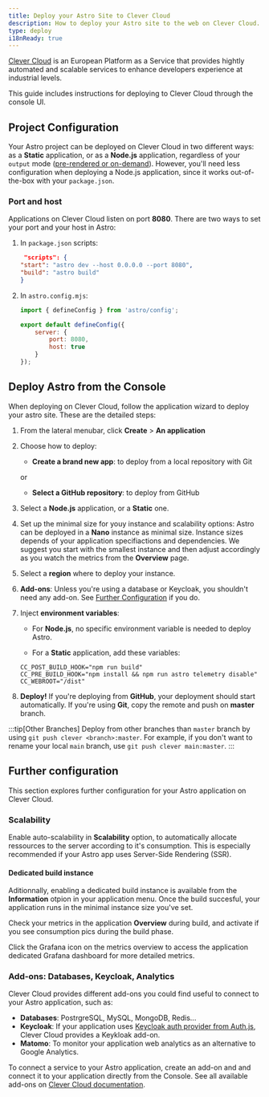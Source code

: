 ```yaml
---
title: Deploy your Astro Site to Clever Cloud
description: How to deploy your Astro site to the web on Clever Cloud.
type: deploy
i18nReady: true
---
```


[Clever Cloud](https://clever-cloud.com) is an European Platform as a Service that provides hightly automated and scalable services to enhance developers experience at industrial levels. 

This guide includes instructions for deploying to Clever Cloud through the console UI.

## Project Configuration

Your Astro project can be deployed on Clever Cloud in two different ways: as a **Static** application, or as a **Node.js** application, regardless of your `output` mode ([pre-rendered or on-demand](https://docs.astro.build/en/basics/rendering-modes/)). However, you'll need less configuration when deploying a Node.js application, since it works out-of-the-box with your `package.json`.

### Port and host

Applications on Clever Cloud listen on port **8080**. There are two ways to set your port and your host in Astro:

1. In `package.json` scripts:

    ```json
     "scripts": {
    "start": "astro dev --host 0.0.0.0 --port 8080",
    "build": "astro build"
    } 
    ```

2. In `astro.config.mjs`:

    ```javascript
    import { defineConfig } from 'astro/config';

    export default defineConfig({
        server: {
            port: 8080,
            host: true
        }
    });
    ```


## Deploy Astro from the Console

When deploying on Clever Cloud, follow the application wizard to deploy your astro site. These are the detailed steps:

<Steps>

1. From the lateral menubar, click **Create** > **An application**
2. Choose how to deploy:

    - **Create a brand new app**: to deploy from a local repository with Git
    
    or
    
    - **Select a GitHub repository**: to deploy from GitHub

3. Select a **Node.js** application, or a **Static** one.
4. Set up the minimal size for youy instance and scalability options: Astro can be deployed in a **Nano** instance as minimal size. Instance sizes depends of your application specifiactions and dependencies. We suggest you start with the smallest instance and then adjust accordingly as you watch the metrics from the **Overview** page.
5. Select a **region** where to deploy your instance.
6. **Add-ons**: Unless you're using a database or Keycloak, you shouldn't need any add-on. See [Further Configuration](#further-configuration) if you do.
7. Inject **environment variables**:

    - For **Node.js**, no specific environment variable is needed to deploy Astro.

    - For a **Static** application, add these variables:

    ```shell
    CC_POST_BUILD_HOOK="npm run build"
    CC_PRE_BUILD_HOOK="npm install && npm run astro telemetry disable"
    CC_WEBROOT="/dist"
    ````
8. **Deploy!** If you're deploying from **GitHub**, your deployment should start automatically. If you're using **Git**, copy the remote and push on **master** branch. 

</Steps>

:::tip[Other Branches]
Deploy from other branches than `master` branch by using `git push clever <branch>:master`. For example, if you don't want to rename your local `main` branch, use `git push clever main:master`.
:::

## Further configuration

This section explores further configuration for your Astro application on Clever Cloud.

### Scalability

Enable auto-scalability in **Scalability** option, to automatically allocate ressources to the server according to it's consumption. This is especially recommended if your Astro app uses Server-Side Rendering (SSR).

#### Dedicated build instance

Aditionnally, enabling a dedicated build instance is available from the **Information** otpion in your application menu. Once the build succesful, your application runs in the minimal instance size you've set.

Check your metrics in the application **Overview** during build, and activate if you see consumption pics during the build phase.  

Click the Grafana icon on the metrics overview to access the application dedicated Grafana dashboard for more detailed metrics.

### Add-ons: Databases, Keycloak, Analytics

Clever Cloud provides different add-ons you could find useful to connect to your Astro application, such as:

- **Databases**: PostrgreSQL, MySQL, MongoDB, Redis...
- **Keycloak**: If your application uses [Keycloak auth provider from Auth.js](https://authjs.dev/getting-started/authentication/oauth), Clever Cloud provides a Keykloak add-on.
- **Matomo**: To monitor your application web analytics as an alternative to Google Analytics.

To connect a service to your Astro application, create an add-on and and connect it to your application directly from the Console. See all available add-ons on [Clever Cloud documentation](https://developers.clever-cloud.com/doc/addons/).

<CardGrid>
  <LinkCard
    title="Node.js documentation"
    description="Clever Cloud documentation on Node.js applications."
    href="https://developers.clever-cloud.com/doc/applications/javascript/nodejs/"
  />
  <LinkCard
    title="Static documentation"
    description="Clever Cloud documentation on Static applications."
    href="https://developers.clever-cloud.com/doc/applications/static/"
  />
</CardGrid>